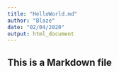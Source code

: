 ```yaml
---
title: "HelloWorld.md"
author: "Blaze"
date: "02/04/2020"
output: html_document
---
```

## This is a Markdown file
